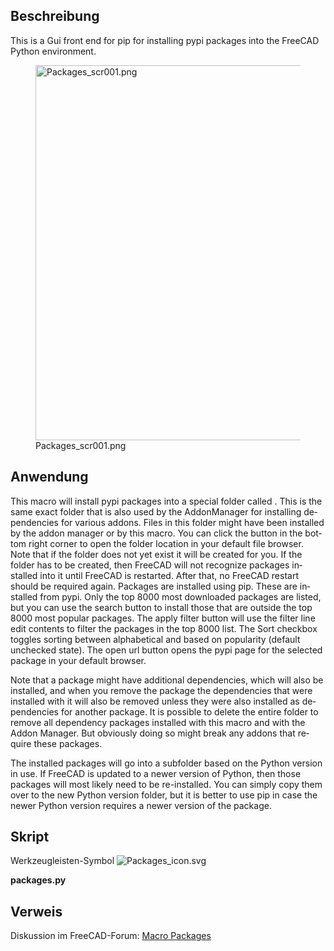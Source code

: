 <languages/>

<div lang="en" dir="ltr" class="mw-content-ltr">
{{Macro
|Name=Macro Packages
|Icon=Packages_icon.svg
|Description=Gui front end for pip for installing/removing pypi packages in the FreeCAD Python environment.
|Author=TheMarkster
|Version=0.4
|Date=2025.01.18
|FCVersion=1.0
|Download=[https://wiki.freecad.org/images/c/c7/Packages_icon.svg ToolBar Icon]
}}
</div>

<span id="Description"></span>
==Beschreibung== 

<div lang="en" dir="ltr" class="mw-content-ltr">
This is a Gui front end for pip for installing pypi packages into the FreeCAD Python environment.
</div>

[[File:Packages_scr001.png|600px]]

{{Caption|Pakete Bildschirmaufnahme}}

<span id="Usage"></span>
== Anwendung == 

<div lang="en" dir="ltr" class="mw-content-ltr">
This macro will install pypi packages into a special folder called {{FileName|AdditionalPythonPackages}}. This is the same exact folder that is also used by the AddonManager for installing dependencies for various addons. Files in this folder might have been installed by the addon manager or by this macro. You can click the button in the bottom right corner to open the folder location in your default file browser. Note that if the folder does not yet exist it will be created for you. If the folder has to be created, then FreeCAD will not recognize packages installed into it until FreeCAD is restarted. After that, no FreeCAD restart should be required again. Packages are installed using pip. These are installed from pypi. Only the top 8000 most downloaded packages are listed, but you can use the search button to install those that are outside the top 8000 most popular packages. The apply filter button will use the filter line edit contents to filter the packages in the top 8000 list. The Sort checkbox toggles sorting between alphabetical and based on popularity (default unchecked state). The open url button opens the pypi page for the selected package in your default browser.
</div>

<div lang="en" dir="ltr" class="mw-content-ltr">
Note that a package might have additional dependencies, which will also be installed, and when you remove the package the dependencies that were installed with it will also be removed unless they were also installed as dependencies for another package. It is possible to delete the entire folder to remove all dependency packages installed with this macro and with the Addon Manager. But obviously doing so might break any addons that require these packages.
</div>

<div lang="en" dir="ltr" class="mw-content-ltr">
The installed packages will go into a subfolder based on the Python version in use. If FreeCAD is updated to a newer version of Python, then those packages will most likely need to be re-installed. You can simply copy them over to the new Python version folder, but it is better to use pip in case the newer Python version requires a newer version of the package.
</div>

<span id="Script"></span>
== Skript ==

Werkzeugleisten-Symbol
[[Image:Packages_icon.svg]]

'''packages.py'''

{{MacroCode|code=
# packages.py
# 2024, <TheMarkster> LGPL 2.1 or later
# thanks to forum member hasecilu for help with setting pyside6 icons
# a utility to install Python packages in FreeCAD

__version__ = "0.4"

from PySide import QtWidgets, QtGui, QtCore
QDialog = QtWidgets.QDialog
QVBoxLayout = QtWidgets.QVBoxLayout
QHBoxLayout = QtWidgets.QHBoxLayout
QLabel = QtWidgets.QLabel
QLineEdit = QtWidgets.QLineEdit
QSpinBox = QtWidgets.QSpinBox
QPushButton = QtWidgets.QPushButton
QListWidget = QtWidgets.QListWidget
QMessageBox = QtWidgets.QMessageBox
QCheckBox = QtWidgets.QCheckBox
QApplication = QtGui.QApplication
QFileDialog = QtGui.QFileDialog
Qt = QtCore.Qt

import requests
import re
import webbrowser
import subprocess, sys, platform
import freecad.utils as utils
import addonmanager_utilities as amutils
import shutil
import json
import importlib

class Packages:
    def __init__(self):
        self.python_version = f"{sys.version_info.major}.{sys.version_info.minor}"
        self.pg = FreeCAD.ParamGet(f"User parameter:Plugins/Packages_Macro/{self.python_version}")
        layout = QVBoxLayout()
        self.mw = FreeCADGui.getMainWindow()
        self.pathEdit = QLineEdit()
        self.pathEdit.setToolTip("Path to python executable.")
        self.pathEdit.setText(self.findExecutable())
        self.form = QtWidgets.QWidget()
        self.form.setLayout(layout)
        self.mode = "install" # can also be "uninstall"
        filterLayout = QHBoxLayout()
        self.filterEdit = QLineEdit()
        self.filterEdit.setPlaceholderText("Filter packages")
        self.filterEdit.returnPressed.connect(self.applyFilter)
        self.filterEdit.textChanged.connect(self.enableButtons)
        filterLayout.addWidget(QLabel("Filter:"))
        filterLayout.addWidget(self.filterEdit)
        self.sortedCheckBox = QCheckBox("Sort")
        self.sortedCheckBox.setToolTip("""
Default is sorting by popularity in terms of most downloads in the last 30 days.
Checked = sort A to Z.
Note toggling applies the filter.""")
        self.sortedCheckBox.setChecked(False)
        self.sortedCheckBox.stateChanged.connect(self.applyFilter)
        # this is to initialize stateChanged, otherwise first toggle does not update
        checked = self.sortedCheckBox.isChecked()
        filterLayout.addWidget(self.sortedCheckBox)
        
        self.filterButton = QPushButton("Apply Filter")
        self.filterButton.clicked.connect(self.applyFilter)
        filterLayout.addWidget(self.filterButton)
        
        self.searchButton = QPushButton("Search")
        self.searchButton.setIcon(FreeCADGui.getIcon("internet-web-browser"))
        self.searchButton.setToolTip("Search for filter on pypi.org in default browser")
        self.searchButton.setEnabled(False)
        filterLayout.addWidget(self.searchButton)
        self.searchButton.clicked.connect(self.search)
        
        self.packageList = QListWidget()
        self.packageList.itemSelectionChanged.connect(self.enableButtons)

        self.fetchButton = QPushButton("Fetch summary")
        self.fetchButton.setIcon(FreeCADGui.getIcon("internet-web-browser"))
        self.fetchButton.setEnabled(False)
        self.fetchButton.clicked.connect(self.fetchSummary)

        layout.addLayout(filterLayout)

        layout.addWidget(self.packageList)
        buttonLayout = QHBoxLayout()
        buttonLayout.addWidget(self.fetchButton)
        
        self.installButton = QPushButton("Install / Update")
        self.installButton.clicked.connect(self.install)
        self.installButton.setEnabled(False)
        self.installButton.setToolTip("""
If this is disabled with an active selection it means the package is a base package.
You are allowed to install again an added package because there might be an update
available for it.""")
        buttonLayout.addWidget(self.installButton)
        
        self.uninstallButton = QPushButton("Uninstall")
        style = self.form.style()
        try:
            trashIcon = style.standardIcon(style.SP_TrashIcon)
        except:
            trashIcon = style.standardIcon(style.StandardPixmap.SP_TrashIcon)
        self.uninstallButton.setIcon(trashIcon)
        self.uninstallButton.clicked.connect(self.uninstall)
        self.uninstallButton.setEnabled(False)
        self.uninstallButton.setToolTip("""
If this is disabled with an active selection it means the selected package is
either not already installed or it is a base package included with the packaging
or distribution.""")
        buttonLayout.addWidget(self.uninstallButton)
        
        self.openUrlButton = QPushButton("Open Url")
        self.openUrlButton.setIcon(FreeCADGui.getIcon("internet-web-browser"))
        self.openUrlButton.clicked.connect(self.openUrl)
        self.openUrlButton.setEnabled(False)
        buttonLayout.addWidget(self.openUrlButton)
        
        layout.addLayout(buttonLayout)
        
        pathLayout = QHBoxLayout()
        layout.addLayout(pathLayout)

        self.pathEdit.setPlaceholderText("Path to python executable")
        pathLayout.addWidget(QLabel("Python:"))
        pathLayout.addWidget(self.pathEdit)
        self.pathButton = QPushButton("...")
        try:
            self.pathButton.setIcon(style.standardIcon(style.SP_FileDialogStart))
        except:
            self.pathButton.setIcon(style.standardIcon(style.StandardPixmap.SP_FileDialogStart))
        self.pathButton.setFixedWidth(self.pathButton.sizeHint().width())
        self.pathButton.setToolTip("Click to browse for python executable.")
        self.pathButton.clicked.connect(self.setupPath)
        pathLayout.addWidget(self.pathButton)
        
        additionalLayout = QHBoxLayout()
        layout.addLayout(additionalLayout)
        additionalLayout.addWidget(QLabel("AdditionalPythonPackages folder:"))
        self.additionalEdit = QLineEdit()
        self.additionalEdit.setPlaceholderText("AdditionalPythonPackages folder goes here")
        pathToPackages = self.pg.GetString("PathToPackages","")
        if not pathToPackages:
            pathToPackages = amutils.get_pip_target_directory()
            if not os.path.exists(pathToPackages):
                os.makedirs(pathToPackages)
                self.pg.SetString("PathToPackages", pathToPackages)
                FreeCAD.Console.PrintMessage("AdditionalPythonPackages folder has been created.  You will likely need to restart FreeCAD to use any newly installed packages.\n")
        self.additionalEdit.setText(pathToPackages)
        self.additionalEdit.setReadOnly(True)
        additionalLayout.addWidget(self.additionalEdit)
        self.additionalButton = QPushButton("Open")
        try:
            self.additionalButton.setIcon(style.standardIcon(style.SP_DirOpenIcon))
        except:
            self.additionalButton.setIcon(style.standardIcon(style.StandardPixmap.SP_DirOpenIcon))
        self.additionalButton.clicked.connect(self.openAdditional)
        self.additionalButton.setToolTip("""
Opens the AdditionalPythonPackages folder.  Note that the only things
that should be in this folder are things installed using this macro
or additional dependencies installed via the addon manager.  It should
be relatively safe to remove things from here.  You should take note
of what extra folders were added when you install something.  These
dependencies are not being tracked as pip doesn't support tracking
packages added to custom folders.  When we uninstall something we
only install what we added, not the additional dependencies pip might
have added.""")
        additionalLayout.addWidget(self.additionalButton)
        
        self.packages = self.loadPackageData()
        title = f"Packages {__version__} ({len(self.packages)} packages)"
        self.form.setWindowTitle(title)
        self.applyFilter()

        self.form.setWindowIcon(self.QIconFromXPMString(__icon__))

    def loadPackageData(self):
        # would be faster to cache this locally, but this way it's always up to date
        url = "https://hugovk.github.io/top-pypi-packages/top-pypi-packages-30-days.json"
        try:
            response = requests.get(url)
            response.raise_for_status()
            data = response.json()
            return data["rows"]
        except requests.RequestException as e:
            QMessageBox.critical(self.mw, "Error", f"Could not load data: {e}")
            return []
            
    def openAdditional(self):
        """
        open the addtional python packages folder.  note that this is a different
        folder for each version of python used by various freecad installations, 
        for example if the user has multiple versions in simultaneous use.  this
        folder is really for the addon manager to install dependencies when installing
        various addons, so we do not have exclusive use of it.  but the advantage
        is the addon manager can also update these for use when updates are available.
        this folder is made available to python via initGui,py in src/App, which
        is how addons are able to import the packages installed here.
        """
        sys = platform.system()
        userFolder = self.additionalEdit.text()
        if 'Windows' in sys:
            subprocess.Popen('start explorer.exe '+userFolder, shell=True)
        elif 'Linux' in sys:
            os.system("xdg-open '%s'" % userFolder)
        elif 'Darwin' in sys:
            subprocess.Popen(["open", userFolder])
        else:
            msgBox = QtGui.QMessageBox()
            msg = "We were unable to determine your platform, and thus cannot open your '+userFolder+' for you, but you can still do it manually.\n"
            msgBox.exec_()
                    
    def getStandardButtons(self):
        return (QtWidgets.QDialogButtonBox.Close)
        
    def setupPath(self):
        """
        This is for the user to bre able to set a python that he wants to use
        rather than the default found with the freecad.utils function
        """
        path, ok = QFileDialog.getOpenFileName(self.mw, 
                "Select Python Executable",
                "",
                "Python Executable (python*);;All Files (*)")
        if path:
            self.pathEdit.setText(path)
            self.pg.SetString("PathToPython", path)


    def applyFilter(self):
        """
        This is called when the user clicks the Apply filters button, and also
        when the user toggles the sort checkbox, and when the enter key is pressed
        in the filter line edit widget.  If sorting is active, then the filtered
        packages are sorted alphabetically, otherwise they are sorted based on the 
        popularity as measured by the number of downloads in the last 30 days.
        """
        filter = self.filterEdit.text()
        try:
            filtered = [pkg for pkg in self.packages if re.search(filter, pkg["project"], re.IGNORECASE)]
            exactMatch = False
            self.packageList.clear()
            for pkg in filtered:
                self.packageList.addItem(pkg["project"])
                if pkg == filter:
                    exactMatch = True
            self.packageList.setSortingEnabled(self.sortedCheckBox.isChecked())
            if filter and not exactMatch:
                description, version = self.getInfo(filter)
                if description:
                    self.packageList.insertItem(0, filter + " (not in top 8000)")

        except re.error as e:
            QMessageBox.warning(self.mw, "Invalid Regex", f"Error in regular expression: {e}")
            self.form.setWindowTitle(f"Packages {__version__}")

    def enableButtons(self):
        """enables or disables buttons based on whether a package is selected
        in the list widget and whether that package is already installed."""
        hasSelection = bool(self.packageList.selectedItems())
        self.openUrlButton.setEnabled(hasSelection)
        self.fetchButton.setEnabled(hasSelection)
        hasFilter = bool(self.filterEdit.text())
        self.searchButton.setEnabled(hasFilter)
            
        added, base = (False, False)
        if hasSelection:
            added, base = self.isInstalled()
        self.installButton.setEnabled(not base)
        self.uninstallButton.setEnabled(added)

    def install(self):
        self.mode = "install"
        self.managePackages()
        
    def uninstall(self):
        self.mode = "uninstall"
        self.managePackages()
        
    def findExecutable(self):
        """
        find the python executable in use, luckily there is a function for this
        already in FreeCAD, but we still want to allow the user the flexibility
        of setting a different python executable if the function gets it wrong
        """
        
        path = self.pg.GetString("PathToPython","")
        if path:
            return path
        
        pyEx = utils.get_python_exe()
    
        if os.path.exists(pyEx):
            self.pg.SetString("PathToPython", pyEx)
            return pyEx
        else:
            FreeCAD.Console.PrintError(f"Python executable not found.  You may try to find it manually by clicking the '...' button at the bottom of the dialog.\n")
            return "Path to python executable"

    def managePackages(self):
        """
        Here is where the installing and uninstalling happens.  We track which
        packages we have installed and which dependencies were installed along
        with them.  The caveat here is the AddonManager might also install stuff
        in our folder, but I don't think the AM tracks extra dependencies.
        """
        package = self.packageList.currentItem().text().replace(" (not in top 8000)", "")
        python_exe = self.pathEdit.text()
        vendor_path = self.additionalEdit.text()
        if "APPIMAGE" in os.environ:
            
            os.environ['PYTHONHOME'] = '/usr'
            os.environ['PYTHONPATH'] = f"/usr/lib/python{self.python_version}/site-packages" 

        if self.mode == "uninstall":
            added = self.loadAddedSubfolders(package)
            self.pg.RemString(f"{package}_Subfolders")

            for subfolder in added:
                item_path = os.path.join(vendor_path, subfolder)
                if os.path.exists(item_path):
                    shutil.rmtree(item_path)
                    print(f"{subfolder} removed\n")

            self.enableButtons()
            return

        existing = set(os.listdir(vendor_path))

        command = [python_exe, "-m", "pip", self.mode, "--target", vendor_path, package]

        try:
            result = subprocess.run(
                command,
                stdout=subprocess.PIPE,
                stderr=subprocess.PIPE,
                text=True,
                check=True
            )
            FreeCAD.Console.PrintMessage(f"{result.stdout}\n")


            new_folders = set(os.listdir(vendor_path)) - existing
            added = list(new_folders)

            self.saveAddedSubfolders(package, added)

        except subprocess.CalledProcessError as e:
            FreeCAD.Console.PrintError(f"Error: {e.stderr}\n")
        except Exception as e:
            FreeCAD.Console.PrintError(f"An unexpected error occurred: {e}\n")
        finally:
            self.enableButtons()

    def saveAddedSubfolders(self, package, added):
        """
        Here we track the folders that we added to this AdditionalPythonPackages
        folder and removed them during uninstallation.  The complication is that
        sometimes additional dependencies are also added, and when they are, we 
        should also track them and remove them.  Further complicating this is other
        packages might have also added the same dependencies.  These we reconcile
        in the loadAddedSubfolders() method below.
        """
        json_string = json.dumps(added)
        self.pg.SetString(f"{package}_Subfolders", json_string)

    def loadAddedSubfolders(self, package):
        """
        We get all of the packages that were added by all installations, this is
        in allPackages list.  The added list only includes the new subfolders that
        were added when this package was installed.  Anything in added that is not
        also in allPackages can be safely removed during uninstallation.
        """
        json_string = self.pg.GetString(f"{package}_Subfolders", "")
        added = json.loads(json_string) if json_string else []

        allPackages = []
        for key in self.pg.GetStrings():
            if key.endswith("_Subfolders") and key != f"{package}_Subfolders":
                other_json = self.pg.GetString(key, "")
                try:
                    otherPackages = json.loads(other_json)
                    allPackages.extend(otherPackages)
                except json.JSONDecodeError:
                    print(f"Error decoding subfolder list for {key}.")

        unique = [folder for folder in added if folder not in allPackages]
        return unique

    def isInstalled(self):
        """
        Called only by the enable buttons function.  We return a tuple (added, base)
        added = True means this was something we added to the additional packages 
        folder.  base = True means this is installed, but as a base package either
        through the packaging or user installed into the system environment, either
        way we don't try to install or uninstall anything we didn't add or that the
        addon manager didn't add as an additional dependency in our user addon folder
        """
        added = False
        base = False
        package = self.packageList.currentItem().text().replace(" (not in top 8000)", "")
        python_exe = self.pathEdit.text()
        vendor_path = amutils.get_pip_target_directory()
        if not os.path.exists(vendor_path):
            os.makedirs(vendor_path)
        fullpath = os.path.join(vendor_path,package)
        if os.path.exists(fullpath):
            added = True
        try:
            importlib.import_module(package)
            if not added: # we didn't add this
                base = True
        except ImportError:
            # added might or might not be false because this might not yet be
            # available to import if the additionalpythonpackages folder was
            # only just created this FreeCAD session, so we don't set it False
            # here, but instead rely on the above test
            base = False

        return (added, base)

    def fetchSummary(self):
        selectedItem = self.packageList.currentItem()
        if not selectedItem:
            return
        
        package = selectedItem.text().replace(" (not in top 8000)","")
        description, version = self.getInfo(package)
        
        QMessageBox.information(self.mw, "Package Summary", 
                                f"{package} (v{version}): {description}")
        

    def getInfo(self, package):
        """
        called by fetchSummary(), pops up a very brief description of the package
        in a message box.  User can use the OpenUrl button to get more details.
        We also use this to check if a custom entered package is available outside
        the top 8000 list.
        """
        
        url = f"https://pypi.org/pypi/{package}/json"
        try:
            response = requests.get(url)
            response.raise_for_status()
            data = response.json()
            description = data["info"].get("summary", "No description available.")
            version = data["info"].get("version", "Unknown version")
            return description, version
        except requests.RequestException:
            return "", "Unknown version"

    def search(self):
        filter = self.filterEdit.text()
        if not filter:
            return
        url = f"https://pypi.org/search/?q={filter}"
        try:
            webbrowser.open(url)
        except Exception as e:
            QMessageBox.critical(self.mw, "Error", 
                                f"Unable to open the browser. Error: {e}")

    def openUrl(self):
        package = self.packageList.currentItem().text().replace(" (not in top 8000)", "")
        url = f"https://pypi.org/pypi/{package}"
        try:
            webbrowser.open(url)
        except Exception as e:
            QMessageBox.critical(self.mw, "Error", 
                                f"Unable to open the browser. Error: {e}")

    def QIconFromXPMString(self, xpm_string):
        if "/*pixels*/" in xpm_string:
            xpm = xpm_string.replace("\"","").replace(',','').splitlines()[4:]
        else:
            xpm = xpm_string.replace("\"","").replace(',','').splitlines()[3:]
        for line in reversed(xpm):
            if line.startswith("/*") and line.endswith("*/"):
                xpm.pop(xpm.index(line))
        pixmap = QtGui.QPixmap(xpm)
        icon = QtGui.QIcon(pixmap)
        return icon


__icon__ = """
/* XPM */
static char *dummy[]={
"64 64 1050 2",
"Qt c None",
".g c #010101",
"br c #020202",
"a3 c #030202",
"h3 c #030303",
"ej c #030304",
".I c #040404",
"ao c #050504",
".# c #050505",
"m9 c #060605",
"dI c #060606",
".J c #070707",
"a2 c #090907",
"nl c #090909",
"mW c #0a0a0a",
"mV c #0b0a09",
"aL c #0b0b09",
"bh c #0b0b0b",
".s c #0b0c0c",
"nz c #0c0b0b",
"oj c #0c0c0c",
"d3 c #0c0c0d",
"n9 c #0d0c0c",
"dJ c #0d0d0d",
"#b c #0d0d0e",
".W c #0d0e0f",
"mL c #0e0e0f",
"eI c #0f0f10",
"#T c #0f1317",
"#x c #0f1417",
"mK c #100f0d",
"nN c #11100e",
"nk c #11100f",
"mA c #111111",
"bM c #111112",
"#a c #111417",
"c# c #121212",
"#U c #121415",
"mo c #131313",
".t c #131315",
"mU c #15130e",
"nA c #151516",
"aK c #16140d",
"#y c #16181b",
"mM c #171717",
"fj c #181819",
".X c #181a1c",
"gY c #191919",
".f c #191b1d",
"h# c #1a1a1b",
"#7 c #1a1e21",
"m8 c #1c1a15",
"an c #1d1b15",
"oi c #1d1d1e",
"ot c #1e1e1e",
"mX c #202020",
"ap c #212328",
"aM c #212428",
"nY c #22211c",
"bs c #222223",
"h4 c #232325",
"#8 c #23252a",
"#c c #23272e",
"cx c #242425",
".H c #242629",
"#z c #242b34",
"o. c #252526",
".h c #25272a",
"ek c #262627",
".K c #262a2f",
"cP c #282729",
"d# c #282829",
"iM c #29292a",
"du c #29292b",
"#d c #2c3845",
"#A c #2e3d4b",
"am c #2f2919",
"aJ c #2f2a1c",
"m7 c #2f2a1d",
"nO c #2f2f30",
".A c #2f6491",
"mY c #303030",
".B c #306491",
".Q c #306591",
"ib c #306592",
"nj c #312d23",
"ny c #312f2a",
".Y c #313942",
"#E c #316591",
"eS c #316592",
"ja c #323233",
"a5 c #326592",
".z c #326692",
"mT c #332e21",
"av c #336692",
"#p c #336792",
"dC c #336793",
"a6 c #346792",
".R c #346793",
"aw c #346893",
"n. c #353536",
".Z c #354658",
".l c #35658f",
".m c #356792",
".6 c #356893",
"ev c #356894",
"os c #363637",
".u c #363d46",
".P c #366792",
"#i c #366894",
"dW c #366994",
"bg c #373630",
"mz c #373737",
"#e c #374d61",
"#h c #376893",
"f. c #376994",
"ax c #376a95",
"#R c #3775a9",
".y c #386891",
".n c #386993",
"ac c #386994",
"ew c #386a95",
"ba c #3875a9",
"bA c #3876a9",
"dl c #3876aa",
".o c #39678f",
"lj c #3976a9",
"c2 c #3977aa",
"nm c #3a3a3c",
".x c #3a648a",
"ab c #3a6a94",
".C c #3a6b95",
"dB c #3a6b96",
"aR c #3a6c96",
"#Q c #3a77aa",
"#Z c #3b6c96",
"ad c #3b6c97",
"ea c #3b6d96",
"b# c #3b77aa",
"dK c #3c3b3d",
".a c #3c4149",
".0 c #3c5974",
"#Y c #3c6c94",
"iw c #3c6c96",
"aC c #3c78aa",
"ht c #3c78ab",
".k c #3d6589",
".O c #3d688f",
"#D c #3d6b94",
"fw c #3d6d95",
"b. c #3d78aa",
"k2 c #3d79ab",
"bi c #3e3e40",
".D c #3e6c93",
"fr c #3e6c95",
"eT c #3e6e98",
"ae c #3e6f9a",
"dX c #3e79ab",
"iq c #3f3f42",
".w c #3f607d",
"g# c #3f6c95",
"gm c #3f6e96",
".7 c #3f6e98",
"#F c #3f6f98",
"lE c #3f79ab",
"#5 c #3f7aab",
"cH c #3f7aac",
"nM c #403c30",
"gQ c #406e96",
"au c #406e97",
"g4 c #406f96",
"#o c #406f98",
"cI c #407aab",
"fY c #407aac",
"#V c #414b56",
"aq c #415c76",
".E c #416789",
"ds c #417bab",
"#v c #417bac",
".r c #42474d",
"#B c #425a73",
"a4 c #425c75",
"aN c #425c76",
".S c #426f97",
"ay c #42729b",
"dD c #427bac",
"b0 c #427dae",
"jb c #434343",
"mN c #434344",
"#g c #436b91",
"kk c #437199",
"ic c #43719a",
"hr c #43729a",
"hV c #437cac",
"iN c #444446",
"#f c #446482",
"fs c #446f96",
"hd c #447299",
"ia c #44729a",
"aV c #447dad",
"ok c #454547",
"bN c #454548",
".v c #45576a",
"fP c #456f97",
"fx c #45739b",
"iB c #457dad",
".i c #465161",
".T c #466e91",
"hf c #467dad",
"n8 c #474541",
"a7 c #477198",
"ft c #477298",
"e9 c #477299",
"k1 c #47739b",
"eh c #477ead",
"eZ c #477eae",
"cn c #4780b0",
"ar c #487197",
"fR c #487298",
"aa c #487398",
"e6 c #487399",
"dV c #48759c",
"dE c #487fae",
"nx c #49422f",
"#C c #496c8e",
"fQ c #497398",
"iU c #49749a",
"eu c #49759b",
"gn c #4979a2",
"c3 c #497fae",
"bV c #4980ad",
"nB c #4a4a4c",
"fS c #4a7399",
"j8 c #4a79a2",
"g5 c #4a7aa3",
"bz c #4a80ad",
"go c #4a80ae",
"eY c #4a80af",
".j c #4b647d",
".N c #4b6b87",
"eR c #4b769b",
"cp c #4b80ae",
"bm c #4b81ae",
"fu c #4c7398",
"fv c #4c7499",
"#M c #4c7ba2",
"gS c #4c80aa",
"#P c #4c82af",
"nn c #4d4d4f",
"d4 c #4d4d50",
"e7 c #4d7499",
"#j c #4d789e",
"#q c #4d799f",
"gC c #4d81ad",
"bD c #4d84b2",
"ca c #4e4e4f",
"ex c #4e789e",
"kl c #4e7ea6",
"hs c #4e7ea8",
"i2 c #4e83af",
"he c #4f7ea7",
"n# c #504f51",
".1 c #507495",
"aQ c #50789c",
".5 c #507a9f",
"#L c #507ca2",
"by c #507fa6",
"id c #5083b0",
"lF c #5083b1",
"ci c #5084b0",
"dk c #5086b4",
"#9 c #51667b",
"hU c #517a9f",
"ee c #517ea6",
"ch c #517fa6",
"dY c #5184b0",
"fX c #5184b1",
"aE c #5185b1",
"aO c #527699",
"e8 c #52779a",
"eA c #527ba0",
"af c #527ea3",
"#s c #5280a8",
"c8 c #5284b0",
"fB c #5285b0",
"aj c #5285b1",
"bF c #5285b2",
"nZ c #535355",
".L c #535c67",
".F c #536b81",
".p c #537390",
"#X c #537697",
"a. c #53789a",
"e# c #53799b",
"h9 c #537b9f",
"eU c #537ca0",
"#J c #537ca1",
"fA c #5383ad",
"fc c #5383ae",
"k3 c #5385b1",
"do c #5386b1",
"l2 c #5386b2",
"ni c #544e3b",
"ga c #54799c",
"iX c #547ca0",
"fT c #547ca1",
"f# c #547ea2",
"#r c #5480a6",
"fV c #5482aa",
"cJ c #5485b1",
"aB c #5487b1",
"#I c #557da1",
"fU c #5581a7",
"eF c #5586b2",
"cY c #5588b3",
"iz c #567da1",
"#K c #567ea1",
"bl c #5681a7",
"a9 c #5686af",
"c4 c #5687b2",
".G c #57626e",
"at c #577b9d",
"eB c #5783a8",
"#u c #5788b2",
"al c #58543e",
".b c #586a80",
"a# c #587b9c",
"ix c #587da1",
"#m c #5880a3",
".8 c #5881a6",
"fb c #5886ad",
"fW c #5887b0",
"bB c #588cb7",
"iA c #597fa2",
"iy c #597fa3",
"#l c #5980a3",
".9 c #5984a9",
"fz c #5985ab",
"cD c #598ab4",
"c1 c #598cb7",
"jf c #5a7fa2",
"#t c #5a88b0",
"iC c #5a89b3",
"i# c #5b80a4",
".2 c #5b81a2",
"gp c #5b89ae",
"#4 c #5b8ab3",
"eJ c #5c5c60",
"iW c #5c80a4",
"#G c #5c82a5",
"#N c #5c88ad",
"#. c #5c88ae",
"ig c #5c8bb3",
"ox c #5d5d61",
".U c #5d7386",
"#W c #5d738c",
".c c #5d7c99",
"as c #5d7c9c",
".3 c #5d82a4",
"#n c #5d83a4",
"fy c #5d85a8",
"jj c #5d8bb3",
"c5 c #5d8bb4",
"nX c #5e5742",
"l1 c #5e88ad",
"cL c #5e8bb3",
"fC c #5e8cb4",
"gc c #5e8db4",
"ir c #5f5f61",
".V c #5f6a75",
"ed c #5f83a5",
"aS c #5f86a8",
"lk c #5f8cb5",
"iD c #5f8db4",
"m6 c #60563a",
"i. c #6082a4",
"iY c #6084a5",
"l0 c #6085a5",
"#k c #6185a6",
"cK c #618db5",
"#O c #618eb5",
"oh c #626266",
".e c #626d78",
".M c #627181",
".q c #627384",
"#0 c #6288a9",
"h5 c #636366",
"iV c #6385a5",
"gb c #6388aa",
"fe c #638fb5",
"dp c #638fb6",
"dn c #638fb7",
"nP c #646467",
"aP c #64819f",
"gD c #648ea8",
"bt c #656569",
"fa c #658cae",
"c6 c #658fb6",
"i0 c #6590b6",
"bW c #6594bd",
"nL c #665b3c",
"mJ c #666152",
".4 c #6688a8",
"lG c #6692b9",
"iO c #676768",
"az c #678caf",
"iZ c #678cb0",
"ie c #6790b7",
"if c #6791b7",
"aU c #6792b7",
"dS c #6888a7",
"eb c #688aa9",
"ef c #6891b8",
"li c #698aa9",
"a8 c #698cab",
"ah c #6992b7",
"i1 c #6992b8",
"a1 c #6a6452",
"nC c #6a6a6c",
"dR c #6a87a4",
"#H c #6a8baa",
"dU c #6a8bab",
"#S c #6a8fb1",
"eC c #6a92b6",
"dr c #6a93b7",
"g. c #6b87a3",
"#w c #6b90b1",
"bk c #6c87a1",
"fq c #6c87a3",
"et c #6c89a6",
"ag c #6c91b3",
"#6 c #6c92b2",
"gB c #6c94b8",
"iT c #6d88a5",
"je c #6d89a5",
"jI c #6d89a6",
"kj c #6d8aa6",
"gR c #6d94b8",
"eX c #6d95b8",
".d c #6e879f",
"iv c #6e88a5",
"gl c #6e89a5",
"jv c #6e89a6",
"hg c #6f94b7",
"nw c #70623b",
"bC c #709dc1",
"c7 c #7197b9",
"hc c #728da9",
"gA c #728daa",
"ey c #7290ae",
"hI c #7296b6",
"dj c #729ec2",
"ou c #737376",
"ez c #7391af",
"dZ c #7397bb",
"ak c #7398b6",
"aA c #7398b9",
"ji c #7398bb",
"l3 c #739bbe",
"no c #747474",
"bO c #747477",
"mn c #747478",
"hH c #7499ba",
"lU c #757578",
"jg c #7591ad",
"#3 c #7599b9",
"eg c #7599ba",
"mZ c #767676",
"dq c #7699bb",
"eV c #7795b1",
"gT c #7797aa",
"jh c #7896b5",
"dt c #789cbc",
"d2 c #789dbd",
"e5 c #798fa8",
"## c #7995af",
"ff c #799dbd",
"dA c #7a95ae",
"lD c #7a97b1",
"aF c #7a9cb3",
"eG c #7a9fbf",
"c9 c #7b9ebd",
"aD c #7b9fbe",
"ei c #7b9fbf",
"fD c #7ba0bf",
"aT c #7c9db9",
"eD c #7c9dbe",
"dH c #7c9ebd",
"bn c #7c9fbf",
"co c #7ca0c0",
"dT c #7d96b2",
"fd c #7d9ebc",
"bE c #7d9fc0",
"b1 c #7da0c0",
"h8 c #7e94ac",
"bx c #7e98b1",
"eE c #7e9ebe",
"ll c #7ea2c2",
"cb c #7f7f80",
"el c #7f7f83",
"eQ c #7f97af",
"dm c #7fa1c0",
"e. c #8095ac",
"di c #809ab3",
"gq c #809b9f",
"bU c #819cb4",
"bj c #82858c",
"ec c #829ab4",
"k0 c #8398af",
"#1 c #839eb9",
"cG c #83aaca",
"gd c #84a3bf",
"mB c #858589",
"g6 c #85a2bd",
"bZ c #85aaca",
"nW c #877748",
"n0 c #88888a",
"or c #88888d",
"hT c #889bb1",
"nQ c #89898a",
"hu c #89a3b8",
"cq c #89a5bb",
"dG c #89a5c2",
"dF c #89a6c0",
"ai c #89a7c2",
"n7 c #8a8884",
"e1 c #8a898c",
"d0 c #8aa5c1",
"cM c #8aa6c0",
"mc c #8b8b90",
"j9 c #8ba2a8",
"lZ c #8ba2b9",
"jJ c #8ba3a8",
"kL c #8ba3a9",
"iE c #8ca4a8",
"lH c #8dacc9",
"is c #919192",
"eK c #919195",
"gE c #91a4a1",
"jc c #929293",
"#2 c #92a7bd",
"hW c #92aabf",
"nK c #938146",
"bu c #949496",
"ol c #949498",
"eW c #94a9bf",
"lh c #95abbe",
"mS c #968964",
"ih c #96aab3",
"my c #999797",
"g7 c #99acbb",
"d1 c #9aafc6",
"aI c #9b8c5f",
"nD c #9b9a9b",
"cy c #9b9a9e",
"og c #9b9ba0",
"es c #9ba9ba",
"mg c #9bafc4",
"cm c #9cbad4",
"dQ c #9dabbb",
"k4 c #9daeb4",
"cj c #9dbbd5",
"d5 c #9e9ea3",
"hJ c #9eacaa",
"nh c #9f9473",
"l4 c #9fb6cf",
"bf c #a09268",
"o# c #a1a0a3",
"bP c #a1a1a3",
"hh c #a1b0b6",
"eP c #a3acbb",
"gU c #a3aeaa",
"lC c #a3b3c4",
"mf c #a4b2c3",
"mO c #a5a5a8",
"na c #a7a7aa",
"lm c #a7bed3",
"n1 c #a9a9a8",
"cQ c #acabae",
"n6 c #acacae",
"da c #adacaf",
"mm c #adadb2",
"c0 c #adc6dc",
"lg c #afb7c3",
"dv c #b0afb3",
"iP c #b0b0b2",
"gr c #b1b9ad",
"lY c #b1bcc9",
"mh c #b1c1d4",
"em c #b2b2b5",
"js c #b3b3b6",
"dz c #b3b9c4",
"bX c #b3cade",
"nv c #b49d59",
"m5 c #b6a36a",
"nV c #b6a573",
"cc c #b6b6b6",
"nR c #b6b6b7",
"e2 c #b7b7b9",
"ow c #b7b7bd",
"lI c #b7c7d9",
"cE c #b9cfe1",
"gF c #baba9d",
"np c #bbbabb",
"mI c #bcaa78",
"hv c #bcba99",
"ov c #bcbcbf",
"m0 c #bdbdc0",
"gZ c #bdbdc2",
"g8 c #bebea8",
"fk c #bebec1",
"d9 c #bec4cc",
"hX c #bfbc98",
"om c #bfbec0",
"dL c #bfbec2",
"eL c #bfbfbf",
"gJ c #c0c0c2",
"fK c #c0c0c3",
"bv c #c1c1c0",
"gk c #c1c5cc",
"a0 c #c3ae6f",
"it c #c3c3c5",
"jd c #c3c3c6",
"mC c #c4c3c8",
"lB c #c4cad2",
"bq c #c5b582",
"oa c #c5c4c3",
"mp c #c6c6c6",
"me c #c6cbd1",
"of c #c7c7c9",
"l5 c #c7d1de",
"d6 c #c8c7cb",
"lT c #c8c8c9",
"ln c #cacdc7",
"dy c #cbccd1",
"f9 c #cbd0d5",
"ha c #cccccf",
"bw c #cccfd3",
"hK c #cdbf7a",
"hl c #cdcccf",
"jV c #cdccd0",
"nE c #cdcdcd",
"g0 c #cdcdd2",
"ng c #ceb568",
"hi c #cec9b0",
"hC c #cecdcf",
"h6 c #cecdd1",
"nb c #ceced0",
"j5 c #ceced2",
"kf c #ceced3",
"nJ c #cfb35b",
"kE c #cfcdd1",
"le c #cfced1",
"lx c #cfced2",
"bQ c #cfcfcf",
"mx c #d0be88",
"lz c #d0ced2",
"iu c #d0cfd2",
"jE c #d0cfd3",
"md c #d0d0d3",
"hS c #d0d2d7",
"h7 c #d0d3d7",
"gz c #d0d4da",
"ms c #d1d0d4",
"mE c #d1d0d5",
"jt c #d1d1d3",
"iS c #d1d1d4",
"nc c #d1d1d5",
"kK c #d1d5d8",
"be c #d2b65c",
"n2 c #d2d1d0",
"jW c #d2d1d6",
"dP c #d2d6d9",
"j7 c #d2d6da",
"ki c #d2d7da",
"mR c #d3ba71",
"m1 c #d3d2d4",
"n5 c #d3d3d5",
"gN c #d3d3d7",
"jH c #d3d6da",
"ju c #d3d7da",
"bY c #d3e1ec",
"jD c #d4d3d5",
"eq c #d4d3d6",
"cZ c #d4e1ed",
"hY c #d5c270",
"gV c #d5c78e",
"d7 c #d5d4d6",
"iQ c #d5d5d6",
"lf c #d5d5d8",
"hp c #d5d5d9",
"er c #d5d8da",
"ho c #d6d5d7",
"de c #d6d6d8",
"hG c #d6dbdf",
"j6 c #d7d7d9",
"lX c #d7dadb",
"dh c #d7dadd",
"cd c #d8d8d9",
"fp c #d8dce0",
"aH c #d9bc62",
"cz c #d9d9d9",
"g1 c #d9d9db",
"cS c #dad9db",
"kg c #dad9dd",
"jC c #dadad9",
"e4 c #dadee1",
"g3 c #dadee2",
"gP c #dadfe2",
"jT c #dbdad9",
"gx c #dbdadb",
"lw c #dbdbd9",
"gM c #dbdbdb",
"f8 c #dbdbdc",
"gy c #dbdbdd",
"lJ c #dbe1e8",
"on c #dcdbd8",
"lV c #dcdbda",
"en c #dcdcdb",
"kI c #dcdcde",
"m4 c #ddc67d",
"j4 c #dddcdc",
"fn c #dddcde",
"ko c #ded0a6",
"fL c #dedddd",
"cT c #dedede",
"hb c #dededf",
"ob c #dfdedc",
"dd c #dfdede",
"kq c #dfdee1",
"f7 c #dfdfde",
"nu c #e0c162",
"fi c #e0cd94",
"kH c #e0dfdf",
"mb c #e0e0e2",
"bT c #e0e2e4",
"cg c #e0e2e5",
"mi c #e0e5ea",
"bp c #e1c87e",
"k5 c #e1cc87",
"nU c #e1dbcd",
"df c #e1e1e1",
"gs c #e2cd86",
"jZ c #e2cd8c",
"ka c #e2ce94",
"j0 c #e2ce95",
"fM c #e2e1e1",
"kZ c #e2e1e2",
"eM c #e2e2e0",
"fl c #e2e2e1",
"fO c #e2e2e2",
"oq c #e2e2e3",
"eO c #e2e3e5",
"hw c #e3c865",
"ge c #e3cb75",
"jP c #e3cd8f",
"k# c #e3ce90",
"jz c #e3cf93",
"ip c #e3cf94",
"jA c #e3dac3",
"ly c #e3e2e1",
"mD c #e3e2e2",
"fm c #e3e3e2",
"cA c #e3e3e3",
"gO c #e3e3e4",
"lA c #e3e4e2",
"kM c #e4cc7b",
"hQ c #e4e3e1",
"hR c #e4e3e2",
"kG c #e4e3e3",
"dx c #e4e4e2",
"fN c #e4e4e3",
"kJ c #e4e4e4",
"ii c #e5cd77",
"kn c #e5ce88",
"iL c #e5dfd1",
"gj c #e5e4e2",
"kh c #e5e4e4",
"bR c #e5e5e4",
"aG c #e6c550",
"hL c #e6c960",
"mq c #e6e5e1",
"cR c #e6e5e3",
"hF c #e6e5e4",
"fo c #e6e5e5",
"d8 c #e6e7e4",
"dO c #e6e7e5",
"gG c #e7cc70",
"gw c #e7e6e4",
"jF c #e7e6e6",
"hn c #e7e7e4",
"kp c #e7e7e5",
"cU c #e7e7e6",
"lS c #e7e7e9",
"cN c #e8cd6d",
"fJ c #e8cf82",
"ky c #e8d28f",
"jq c #e8e3d8",
"hE c #e8e7e4",
"nd c #e8e7e5",
"ep c #e8e7e7",
"gL c #e8e8e5",
"cV c #e8e8e8",
"oe c #e8e8e9",
"cr c #e9ca5f",
"hZ c #e9cb64",
"mH c #e9cb6a",
"jK c #e9cc6c",
"ks c #e9cd6c",
"hy c #e9d28a",
"ke c #e9e8e5",
"gv c #e9e8e6",
"nF c #e9e8e7",
"cB c #e9e8e8",
"mt c #e9e8e9",
"kr c #e9e9e7",
"mF c #e9e9e9",
"m2 c #e9e9ea",
"iF c #eacd6c",
"jQ c #eace7d",
"kO c #eacf7a",
"lo c #ead17f",
"jR c #ead38a",
"jp c #eadcb4",
"nS c #eae8e7",
"hm c #eae9e6",
"gK c #eae9e7",
"hq c #eaeae9",
"oo c #eaeaec",
"fG c #ebcf79",
"ku c #ebcf7a",
"kv c #ebd07f",
"jm c #ebd286",
"k. c #ebd287",
"i8 c #ebe2c8",
"j3 c #ebeae7",
"dN c #ebebe7",
"lW c #ebebe8",
"dg c #ebebea",
"jO c #ecce71",
"fh c #ecce74",
"gH c #ecd385",
"mk c #ecd386",
"mr c #eceae7",
"nq c #eceae8",
"dc c #ecebe7",
"gi c #ecebe8",
"nI c #edc95a",
"gg c #edce72",
"bL c #edd076",
"hO c #edd384",
"lp c #edd484",
"kY c #edece8",
"hD c #edece9",
"ne c #edeced",
"eo c #ededeb",
"ce c #ededec",
"n4 c #ededef",
"l6 c #edf0f2",
"aZ c #eec954",
"d. c #eecc53",
"fZ c #eecc54",
"f2 c #eecf70",
"gh c #eecf72",
"i3 c #eed385",
"j2 c #eed483",
"ik c #eed484",
"iG c #eed485",
"ml c #eeebe3",
"i9 c #eeede8",
"dM c #eeede9",
"jU c #eeedea",
"cW c #eeeeed",
"nr c #eeeeee",
"nG c #eeeeef",
"aW c #efc431",
"b2 c #efc432",
"mw c #efc84d",
"nf c #efcb5d",
"eH c #efcc53",
"g9 c #efce60",
"kN c #efcf6a",
"km c #efcf6b",
"f1 c #efcf6c",
"f4 c #efd06e",
"fH c #efd171",
"iI c #efd172",
"gX c #efd47f",
"hA c #efd480",
"lc c #efd483",
"kX c #efd484",
"iJ c #efd992",
"mG c #efe7d3",
"mP c #efe8d3",
"lL c #efe9d3",
"kF c #efedea",
"dw c #efeee9",
"db c #efeeea",
"iR c #efefef",
"cF c #eff4f8",
"bd c #f0c12b",
"bH c #f0cd5d",
"io c #f0cf69",
"kP c #f0d068",
"k7 c #f0d069",
"e0 c #f0d06a",
"h2 c #f0d06b",
"nH c #f0d379",
"h1 c #f0d380",
"im c #f0d480",
"i7 c #f0dea8",
"iK c #f0e4bf",
"ns c #f0e7d3",
"lv c #f0f0f3",
"ck c #f0f5f9",
"fF c #f1cf65",
"k6 c #f1cf67",
"bI c #f1cf68",
"hj c #f1d064",
"jY c #f1d066",
"gf c #f1d067",
"c. c #f1d16b",
"cw c #f1d16c",
"jo c #f1d98d",
"e3 c #f1f1ef",
"ld c #f1f1f2",
"j# c #f1f1f3",
"bo c #f2c848",
"hx c #f2cd52",
"b4 c #f2ce5e",
"f3 c #f2cf63",
"kb c #f2d16a",
"i6 c #f2d478",
"jG c #f2f2f0",
"hM c #f3cf56",
"i5 c #f3d062",
"jn c #f3d26c",
"jB c #f3f2f0",
"bS c #f3f3f0",
"cC c #f3f3f1",
"ma c #f3f3f4",
"mQ c #f4cf5a",
"jy c #f4d05d",
"fI c #f4d05f",
"kQ c #f4d060",
"kw c #f4d061",
"m3 c #f4d370",
"lM c #f4d470",
"g2 c #f4f4f1",
"b3 c #f5cb49",
"b5 c #f5cf57",
"bJ c #f5cf58",
"iH c #f5d05b",
"kt c #f5d05d",
"kR c #f5d15e",
"f5 c #f5d161",
"eN c #f5f5f2",
"op c #f5f5f6",
"cs c #f6cf58",
"f0 c #f6d057",
"ct c #f6d260",
"cX c #f6f6f3",
"od c #f6f6f7",
"nt c #f7d053",
"b6 c #f7d157",
"kx c #f7d158",
"kz c #f7d25d",
"cf c #f7f7f4",
"lK c #f7f7f8",
"gW c #f8d150",
"jx c #f8d153",
"k8 c #f8d154",
"j1 c #f8d157",
"b7 c #f8d259",
"hP c #f8d25b",
"hz c #f8d25c",
"jX c #f8d25d",
"jk c #f8d35b",
"il c #f8d35c",
"lR c #f8f8f9",
"h0 c #f9d14e",
"fg c #f9d151",
"bK c #f9d153",
"gt c #f9d256",
"cu c #f9d257",
"bc c #fac723",
"mv c #facf46",
"i4 c #fad14f",
"jN c #fad151",
"jr c #fafaf9",
"n3 c #fafafb",
"jw c #fbd14c",
"kc c #fbd24d",
"bG c #fcc925",
"hk c #fcd147",
"jM c #fcd14a",
"in c #fcd24a",
"gI c #fcd24b",
"h. c #fcd24c",
"b8 c #fcd24d",
"jS c #fcf9f0",
"mj c #fcfcfc",
"m# c #fcfcfd",
"mu c #fdd145",
"fE c #fdd146",
"jl c #fdd147",
"jL c #fdd246",
"hN c #fdd247",
"kd c #fdd248",
"cO c #fdd249",
"hB c #fdd24c",
"oc c #fdfdfd",
"nT c #fdfdfe",
"aY c #fec91f",
"bb c #fec921",
"gu c #fed243",
"cv c #fed244",
"ij c #fed246",
"j. c #fefefe",
"aX c #ffc91d",
"b9 c #ffd242",
"f6 c #ffd243",
"m. c #ffd347",
"kD c #ffd348",
"l7 c #ffd449",
"kS c #ffd44b",
"kA c #ffd54f",
"lu c #ffd654",
"kW c #ffd757",
"lb c #ffd85d",
"l9 c #ffda65",
"kC c #ffdc6c",
"k9 c #ffdd71",
"l8 c #ffde74",
"lQ c #ffdf77",
"lN c #ffdf78",
"kB c #ffe07e",
"lq c #ffe48e",
"kT c #ffe9a2",
"lt c #ffefbf",
"kV c #fff2c6",
"lO c #fff2c8",
"lP c #fff3cc",
"kU c #fff5d7",
"l. c #fff7de",
"la c #fffae9",
"lr c #fffaec",
"l# c #fffefd",
"ls c #fffffe",
"cl c #ffffff",
"QtQtQtQtQtQtQtQtQtQtQtQtQtQtQtQtQtQtQtQtQtQtQtQtQtQtQtQtQtQtQtQtQtQtQtQtQtQtQtQtQtQt.#.a.b.c.d.e.f.gQtQtQtQtQtQtQtQtQtQtQtQtQtQt",
"QtQtQtQtQtQtQtQtQtQtQtQtQtQtQtQtQtQtQtQtQtQtQtQtQtQtQtQtQtQtQtQtQtQtQtQtQtQtQt.g.h.i.j.k.l.m.n.o.p.q.r.sQtQtQtQtQtQtQtQtQtQtQtQt",
"QtQtQtQtQtQtQtQtQtQtQtQtQtQtQtQtQtQtQtQtQtQtQtQtQtQtQtQtQtQtQtQtQtQtQtQtQt.t.u.v.w.x.y.z.A.A.A.B.C.D.E.F.G.H.IQtQtQtQtQtQtQtQtQt",
"QtQtQtQtQtQtQtQtQtQtQtQtQtQtQtQtQtQtQtQtQtQtQtQtQtQtQtQtQtQtQtQtQtQt.J.K.L.M.N.O.P.Q.A.A.A.A.A.A.A.A.R.S.T.U.V.WQtQtQtQtQtQtQtQt",
"QtQtQtQtQtQtQtQtQtQtQtQtQtQtQtQtQtQtQtQtQtQtQtQtQtQtQtQtQtQtQt.g.X.Y.Z.0.1.2.3.4.5.6.A.A.A.A.A.A.A.A.7.8.9#.###aQtQtQtQtQtQtQtQt",
"QtQtQtQtQtQtQtQtQtQtQtQtQtQtQtQtQtQtQtQtQtQtQtQtQtQtQtQtQt#b#c#d#e#f#g#h.A#i#j#k#l#m#n#o.Q.A.A#p#q#r#s#t#u#v#w#xQtQtQtQtQtQtQtQt",
"QtQtQtQtQtQtQtQtQtQtQtQtQtQtQtQtQtQtQtQtQtQtQtQtQtQt.##y#z#A#B#C#D#E.A.A.A.A.A.A#F#G#H#I#J#K#L#M#N#O#P#Q#R#R#S#TQtQtQtQtQtQtQtQt",
"QtQtQtQtQtQtQtQtQtQtQtQtQtQtQtQtQtQtQtQtQtQtQtQtQtQt#U#V#W#X#Y.A.A.A.A.A.A.A.A.A.A.A#Z#0#1#2#3#4#5#R#R#R#R#R#6#7.gQtQtQtQtQtQtQt",
"QtQtQtQtQtQtQtQtQtQtQtQtQtQtQtQtQtQtQtQtQtQtQtQtQtQt#8#9a.a#aaabac.z.A.A.A.A.A.zadaeafagahaiaj#R#R#R#R#R#R#RakalamanaoQtQtQtQtQt",
"QtQtQtQtQtQtQtQtQtQtQtQtQtQtQtQtQtQtQtQtQtQtQtQtQtQtapaq.A#parasatau.mav.QawaxayazaAaBaC#RaDaE#R#R#R#R#R#R#RaFaGaHaIaJaKaL.gQtQt",
"QtQtQtQtQtQtQtQtQtQtQtQtQtQtQtQtQtQtQtQtQtQtQtQtQtQtaMaN.A.A.A.AabaOaPaQaRaSaTaUaV#R#R#R#RaDaE#R#R#R#R#R#R#RaFaWaXaYaZa0a1a2a3.g",
"QtQtQtQtQtQtQtQtQtQtQtQtQtQtQtQtQtQtQtQtQtQtQtQtQtQtaMa4.A.A.A.A.Ba5a6a7a8a9b.b#ba#R#R#R#RaDaE#R#R#R#R#R#R#RaFaWaXaXbbbcbdbebfbg",
"QtQtQtQtQtQtQtQtQtQtQtQtQtQtQtQtQtQtQtQtQtQtQtQtbhbibjbk.A.A.A.A.A.A.A#hblbm#R#R#R#R#R#R#RbnaE#R#R#R#R#R#R#RaFaWaXaXaXaXaYbobpbq",
"QtQtQtQtQtQtQtQtQtQtQtQtQtQtQtQtQtQtQtQtQtbrbsbtbubvbwbx.A.A.A.A.A.A.A#pbybzbAbBbCbD#R#R#RbEbF#R#R#R#R#R#R#RaFaWaXaXbGbHbIbJbKbL",
"QtQtQtQtQtQtQtQtQtQtQtQtQtQtQtQtQtQtQtbMbNbObPbQbRbSbTbU.A.A.A.A.A.A.A#pbybVbWbXbYbZb0#R#Rb1bF#R#R#R#R#R#R#RaFb2b3b4b5b6b7b8b9c.",
"QtQtQtQtQtQtQtQtQtQtQtQtQtQtQtQtQtc#cacbcccdcecfcfcfcgbU.A.A.A.A.A.A.A#pchcicjckclcmcn#R#RcobF#R#R#R#R#Rbacpcqcrcsctcucvb9b9b9cw",
"QtQtQtQtQtQtQtQtQtQtQtQtQtQtQtQtQtcxcyczcAcBcCcfcfcfcgbU.A.A.A.A.A.A.A#pchcDcEclcFcGcH#R#RcobF#R#R#RcIcJcKcLcMcNcOb9b9b9b9b9b9cw",
"QtQtQtQtQtQtQtQtQtQtQtQtQtQtQtQtQtcPcQcRcScTcUcVcWcXbTbU.A.A.A.A.A.A.A#pbycYcjcZc0c1#R#R#Rb1bFc2c3c4c5c6c7c8c9d.b9b9b9b9b9b9b9c.",
"QtQtQtQtQtQtQtQtQtQtQtQtQtQtQtQtQtd#dadbdbdcdddedfdgdhdi.B.A.A.A.A.A.A#pbybzc1djdkdl#R#R#Rdmdndodpdqdrds#R#Rdtd.b9b9b9b9b9b9b9cw",
"QtQtQtQtQtQtQtQtQtQtQtQtQtQtQtQtQtdudvdbdbdbdbdwdxdydzdA#odBdC.A.A.A.A#pchbV#R#R#R#Rb#dDdEdFdGdHbmbA#R#R#R#Rdtd.b9b9b9b9b9b9b9cw",
"QtQtQtQtQtQtQtQtQtQtQtQtQtQt.gdIdJdKdLdbdbdMdNdOdPdQdRdSdTdUdVdWav.B.A#pchbz#Rbab#dXdYdZd0d1do#R#R#R#R#R#R#Rd2d.b9b9b9b9b9b9b9cw",
"QtQtQtQtQtQtQtQtQtQtQtQtQtQtd3d4d5d6d7dbdbd8d9e.e#.6.B.B.QeaebeceddB.AdCeebV#RdDefd0egehbAeiaE#R#R#R#R#R#R#Rd2d.b9b9b9b9b9b9b9c.",
"QtQtQtQtQtQtQtQtQtQtQtejekelemeneoepeqereseteuacav.A.A.A.A.QevewexeyezeAeBeCeDeEeF#vdXbA#ReGaE#R#R#R#R#R#R#Rd2eHb9b9b9b9b9b9b9cw",
"QtQtQtQtQtQtQtQtQteIeJeKeLeMeoeNcfeOePeQeRaceS.A.A.A.A.A.A.A.A.A.6eTeUeVeWeXeYeZb.#R#R#R#ReGaE#R#R#R#R#R#R#Rd2d.b9b9b9b9b9b9b9e0",
"QtQtQtQtQtQtQtQtbMe1e2cTe3cfcfcfcfe4e5e6e7e8e9eS.A.A.A.A.A.A.Af.f#fafbfcfdfebA#R#R#R#R#R#ReiaE#R#R#R#R#R#R#RffeHb9b9b9b9b9fgfhfi",
"QtQtQtQtQtQtQtQtfjfkflfmfnfocXcfcffpfqavfrfsftfufvfw.A.A#EfxfyfzfAfBeh#QeXfC#R#R#R#R#R#R#RfDaE#R#R#R#R#R#R#Rd2d.b9b9fEfFfGfHfIfJ",
"QtQtQtQtQtQtQtQtfjfKdMcRfLfMfNfOeofpfq.A.A.B#hfPfQfRfSfTfUfVfWfXfY#R#R#ReXfC#R#R#R#R#R#R#RfDaE#R#R#R#R#R#R#Rd2fZf0f1f2f3f4f5f6cw",
"QtQtQtQtQtQtQtQtfjfKdbdbdbdcf7f8cAf9g..A.A.A.A.A.zg#gagb#4dEba#R#R#R#R#ReXgc#R#R#R#R#R#R#RfDaE#R#R#R#R#R#RdDgdgegfggghcOb9b9b9c.",
"QtQtQtQtQtQtQtQtfjfKdbdbdbdbgigjddgkgl.A.A.A.A.A.A.Agmgn#R#R#R#R#R#R#R#ReXfC#R#R#R#R#R#R#RfDaE#R#R#Rb#gogpgqgrgsgtgub9b9b9b9b9cw",
"QtQtQtQtQtQtQtQtfjfKdbdMgvgwcRgxgygzgA.A.A.A.A.A.A.Agmgn#R#R#R#R#R#R#R#RgBfC#R#R#R#R#R#R#ReiaEba#vgCgDgEgFgGgHgIb9b9b9b9b9b9b9c.",
"QtQtQtQtQtQtQtQtfjgJgKgLgMgNgOcXcfgPgA.A.A.A.A.A.A.AgQgn#R#R#R#R#R#R#R#RgRfC#R#R#R#R#R#R#Rbn#4gSgTgUgVgWb9b9gXgIb9b9b9b9b9b9b9cw",
"QtQtQtQtQtQtQtQtgYgZg0g1g2cfcfcfcfg3gA.A.A.A.A.A.A.Ag4g5#R#R#R#R#R#R#R#RgRfC#R#R#R#Rba#Qb.g6g7g8g9cvb9b9b9b9gXh.b9b9b9b9b9b9b9cw",
"QtQtQtQtQtQtQtQth#d6hahbcfcfcfcfcfg3hc.A.A.A.A.A.A.Ahdhe#R#R#R#R#R#R#R#RgRfC#R#R#R#Rhfhghhhihjhkgub9b9b9b9b9gXh.b9b9b9b9b9b9b9cw",
"QtQtQtQtQtQtQtQth#hlhmhnhohphqcfcfgPhc.A.A.A.A.A.A.Ahrhs#R#R#R#R#R#R#R#RgRfC#Rhtc5huhvhwhxhyhzb9b9b9b9b9b9b9hAhBb9b9b9b9b9b9b9cw",
"QtQtQtQtQtQtQtQth#hCdbhDhEhFfOdehbhGhc.A.A.A.A.A.A.Ahrhs#R#R#R#R#R#R#R#ReXhHhIhJhKhLhMhNb9hOhPb9b9b9b9b9b9b9hAgIb9b9b9b9b9b9b9c.",
"QtQtQtQtQtQtQtQth#hCdbdbdbdMgKhQhRhShThUaw.A.A.A.A.Ahrhs#R#R#R#R#R#RhVfChWhXhYhZh0f6b9b9b9hOhPb9b9b9b9b9b9b9h1h.b9b9b9b9b9b9b9h2",
"QtQtQtQtQtQth3h4h5h6dbdbdbdbdbdbhDh7h8h9i.i#iaib.A.Aichs#R#R#RaCidieifigihiiijb9b9b9b9b9b9ikilb9b9b9b9b9b9b9imhBb9b9b9b9b9inioip",
"QtQtQt.gdJiqirisitiudbdbdbdbdbdbdbdPiviwixiyiziAex.ChrhsbAiBiCdpiDcK#4dDiEiFb9b9b9b9b9b9b9iGhzb9b9b9b9b9b9b9imhBb9b9cviHiIiJiKiL",
"QtbriMiNiOiPiQiRe3iSdbdbdbdbdbdbdbdPiT.A.AaviUiViWiXiYiZiCc5i0i1i2#R#R#RiEiFb9b9b9b9b9b9b9i3hzb9b9b9b9b9b9b9imh.i4i5i6i7i8i9j.j#",
"jajbjcjdcUcfcfcfe3iSdbdbdbdbdbdbdbdPje.A.A.A.A.A.Cjfjgjhjijjb##R#R#R#R#RiEiFb9b9b9b9b9b9b9i3jkb9b9b9b9b9b9jljmjnjojpjqjrclclclj#",
"jsjteog2cfcfcfcfe3iSdbdbdbdbdbdbdbjujv.A.A.A.A.A.A.Agmgn#R#R#R#R#R#R#R#RiEiFb9b9b9b9b9b9b9i3ilb9b9b9gujwjxjyjzjAjBj.clclclclclj#",
"jCjDjEjFjGcCcXcfe3iSdbdbdbdbdbdbdbjHjI.A.A.A.A.A.A.Agmgn#R#R#R#R#R#R#R#RjJjKb9b9b9b9b9b9b9i3ilb9jLjMjNjOjPjQjRjSclclclclclclclj#",
"jTdbjUgjjVjWe3cXe3iSdbdbdbdbdbdbdbjHjI.A.A.A.A.A.A.Agmgn#R#R#R#R#R#R#R#RjJjKb9b9b9b9b9b9b9i3jXcvjYjZj0j1f6b9j2jSclclclclclclclj#",
"jTdbdbdMgij3j4j5j6iQdbdbdbdbdbdbdbj7jv.A.A.A.A.A.A.AgQj8#R#R#R#R#R#R#R#Rj9jKb9b9b9b9b9b9b9k.k#kakbkckdcvb9b9j2jSclclclclclclclj#",
"jTdbdbdbdbdbj3kecRkfkgkhdMdbdbdbdbkikj.A.A.A.A.A.A.Akkkl#R#R#R#R#R#R#R#Rj9jKb9b9b9b9inkmknkokbfgcOf6b9b9b9b9j2jSclclclclclclclj#",
"jTdbdbdbdbdbdbdbhmh6kpfNg1kqkrdbdbkikj.A.A.A.A.A.A.Ahrhs#R#R#R#R#R#R#R#Rj9ksb9cvktkukvkwkxkykzb9b9b9kAkBkCkDj2jSclclclclclclclj#",
"jTdbdbdbdbdbdbdbhmkEkFj3kGkhkHkIkJkKjI.A.A.A.A.A.A.Ahrhs#R#R#R#R#R#R#R#RkLkMkNkOkPkQkRgIb9hOhPb9b9kSkTkUkVkWkXjSclclclclclclclj#",
"jTdbdbdbdbdbdbdbhmkEdbdbdbkYcRkZkGbwk0k1eS.A.A.A.A.Ahrhs#R#R#R#R#R#Rk2k3k4k5k6k7k8gub9b9b9hOhPb9b9k9l.l#lalblcjSclclclclclclclld",
"jTdbdbdbdbdbdbdbhmledbdbdbdbdbdbj3lflglhlihUiw.A.A.Ahrhs#R#R#RljeZlklllmlnloinb9b9b9b9b9b9lpilb9b9lqlrlsltlulcjSclclclclclj.lvj6",
"lwdbdbdbdbdbdbdbhmlxdbdbdbdbdbdbdblylzlAlBlClD#Kia.6hrhs#RlElFlGlHlIlJlKlLlMb9b9b9b9b9b9b9iGjkb9b9lNlOlPlQkDkXjSclclcllRlSlTeKlU",
"lVdbdbdbdbdbdbdbhmlxdbdbdbdbdbdbdblyiudbdblWlXlYlZl0#ll1l2l3l4l5l6j.clcllLlMb9b9b9b9b9b9b9i3hzb9b9l7l8l9m.b9lcjSm#mambjsmcd4.#Qt",
"jTdbdbdbdbdbdbdbhmlxdbdbdbdbdbdbdblymddbdbdbdbdbcRmemfmgmhmimjclclclclcllLlMb9b9b9b9b9b9b9i3hzb9b9b9b9b9b9cvmkmliQmmmnmo.gQtQtQt",
"mpmqmrdMdbdbdbdbhmlxdbdbdbdbdbdbdblymsdbdbdbdbdbdbdbgjmtclclclclclclclcllLlMb9b9b9b9b9b9b9i3hzb9b9b9b9mumvmwmxmymz.IQtQtQtQtQtQt",
"mAmBmCkhdbdbdbdbhmlxdbdbdbdbdbdbdbmDmEdbdbdbdbdbdbdbcRmFclclclclclclclclmGlMb9b9b9b9b9b9b9i3ilb9b9b9cvmHmImJmKh3.gQtQtQtQtQtQtQt",
"brmLmMmNmOd7gidbhmlxdbdbdbdbdbdbdbmDmEdbdbdbdbdbdbdbcRmFclclclclclclclclmPlMb9b9b9b9b9b9b9i3ilb9mQmRmSmTmUmV.gQtQtQtQtQtQtQtQtQt",
"QtQtQtmWmXmYmZm0f8m1dbdbdbdbdbdbdbfmmsdbdbdbdbdbdbdbcRm2clclclclclclclclmPm3b9b9b9b9b9b9b9gHm4m5m6m7m8m9QtQtQtQtQtQtQtQtQtQtQtQt",
"QtQtQtQtQtbrh#n.n#nanbkpdbdbdbdbdbmDncdbdbdbdbdbdbdbndneclclclclclclclclmPlMb9b9b9b9ijnfngnhninjnkbrQtQtQtQtQtQtQtQtQtQtQtQtQtQt",
"QtQtQtQtQtQtQtQtnlnmnnnonpgxnqdbdbfmncdbdbdbdbdbdbdbgKnrclclclclclclclclnsm3b9b9ntnunvnwnxnynzQtQtQtQtQtQtQtQtQtQtQtQtQtQtQtQtQt",
"QtQtQtQtQtQtQtQtQtQtbrnAnBnCnDnEhRlyncdbdbdbdbdbdbdbnFnGclclclclclclclclnsnHnInJnKnLnMnNQtQtQtQtQtQtQtQtQtQtQtQtQtQtQtQtQtQtQtQt",
"QtQtQtQtQtQtQtQtQtQtQtQtQt.JnOnPnQnRh6gKdbdbdbdbdbdbnSnGclclclclclclnTlKnUnVnWnXnYh3QtQtQtQtQtQtQtQtQtQtQtQtQtQtQtQtQtQtQtQtQtQt",
"QtQtQtQtQtQtQtQtQtQtQtQtQtQtQtQtc#nZn0n1n2hQhDdbdbdbkrnGclclclcln3n4n5n6n7n8n9QtQtQtQtQtQtQtQtQtQtQtQtQtQtQtQtQtQtQtQtQtQtQtQtQt",
"QtQtQtQtQtQtQtQtQtQtQtQtQtQtQtQtQtQth3o.bOo#oaobhmdMgKnGclocodoeofogohoiQtQtQtQtQtQtQtQtQtQtQtQtQtQtQtQtQtQtQtQtQtQtQtQtQtQtQtQt",
"QtQtQtQtQtQtQtQtQtQtQtQtQtQtQtQtQtQtQtQtQtojokolomonlyooopoqgZorosbrQtQtQtQtQtQtQtQtQtQtQtQtQtQtQtQtQtQtQtQtQtQtQtQtQtQtQtQtQtQt",
"QtQtQtQtQtQtQtQtQtQtQtQtQtQtQtQtQtQtQtQtQtQtQtQtotouovgNowoxmLQtQtQtQtQtQtQtQtQtQtQtQtQtQtQtQtQtQtQtQtQtQtQtQtQtQtQtQtQtQtQtQtQt"};
"""

if __name__ == "__main__":
    dlg = Packages()
    if not FreeCADGui.Control.activeDialog():
        FreeCADGui.Control.showDialog(dlg)
    else:
        FreeCAD.Console.PrintError("Already there is an active task dialog.\n")
}}

<span id="Link"></span>
==Verweis== 

Diskussion im FreeCAD-Forum: [https://forum.freecad.org/viewtopic.php?t=91793 Macro Packages]